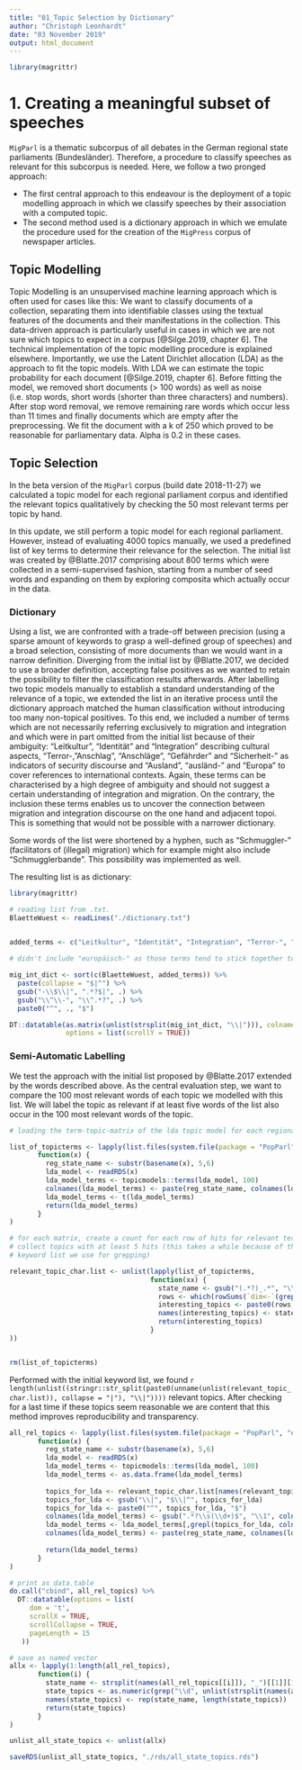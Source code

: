 ```yaml
---
title: "01_Topic Selection by Dictionary"
author: "Christoph Leonhardt"
date: "03 November 2019"
output: html_document
---
```


```r
library(magrittr)
```

# 1. Creating a meaningful subset of speeches

`MigParl` is a thematic subcorpus of all debates in the German regional state parliaments (Bundesländer). Therefore, a procedure to classify speeches as relevant for this subcorpus is needed. Here, we follow a two pronged approach:

* The first central approach to this endeavour is the deployment of a topic modelling approach in which we classify speeches by their association with a computed topic.
* The second method used is a dictionary approach in which we emulate the procedure used for the creation of the `MigPress` corpus of newspaper articles. 

## Topic Modelling

Topic Modelling is an unsupervised machine learning approach which is often used for cases like this: We want to classify documents of a collection, separating them into identifiable classes using the textual features of the documents and their manifestations in the collection. This data-driven approach is particularly useful in cases in which we are not sure which topics to expect in a corpus [@Silge.2019, chapter 6]. The technical implementation of the topic modelling procedure is explained elsewhere. Importantly, we use the Latent Dirichlet allocation (LDA) as the approach to fit the topic models. With LDA we can estimate the topic probability for each document [@Silge.2019, chapter 6]. Before fitting the model, we removed short documents (> 100 words) as well as noise (i.e. stop words, short words (shorter than three characters) and numbers). After stop word removal, we remove remaining rare words which occur less than 11 times and finally documents which are empty after the preprocessing. We fit the document with a k of 250 which proved to be reasonable for parliamentary data. Alpha is 0.2 in these cases.

## Topic Selection

In the beta version of the `MigParl` corpus (build date 2018-11-27) we calculated a topic model for each regional parliament corpus and identified the relevant topics qualitatively by checking the 50 most relevant terms per topic by hand. 

In this update, we still perform a topic model for each regional parliament. However, instead of evaluating 4000 topics manually, we used a predefined list of key terms to determine their relevance for the selection. The initial list was created by @Blatte.2017 comprising about 800 terms which were collected in a semi-supervised fashion, starting from a number of seed words and expanding on them by exploring composita which actually occur in the data. 

### Dictionary

Using a list, we are confronted with a trade-off between precision (using a sparse amount of keywords to grasp a well-defined group of speeches) and a broad selection, consisting of more documents than we would want in a narrow definition. Diverging from the initial list by @Blatte.2017, we decided to use a broader definition, accepting false positives as we wanted to retain the possibility to filter the classification results afterwards. After labelling two topic models manually to establish a standard understanding of the relevance of a topic, we extended the list in an iterative process until the dictionary approach matched the human classification without introducing too many non-topical positives. To this end, we included a number of terms which are not necessarily referring exclusively to migration and integration and which were in part omitted from the initial list because of their ambiguity: "Leitkultur", "Identität" and "Integration" describing cultural aspects, "Terror-, "Anschlag", "Anschläge", "Gefährder" and "Sicherheit-" as indicators of security discourse and "Ausland", "ausländ-" and "Europa" to cover references to international contexts. Again, these terms can be characterised by a high degree of ambiguity and should not suggest a certain understanding of integration and migration. On the contrary, the inclusion these terms enables us to uncover the connection between migration and integration discourse on the one hand and adjacent topoi. This is something that would not be possible with a narrower dictionary.

Some words of the list were shortened by a hyphen, such as "Schmuggler-" (facilitators of (illegal) migration) which for example might also include "Schmugglerbande". This possibility was implemented as well.

The resulting list is as dictionary:

```r
library(magrittr)

# reading list from .txt.
BlaetteWuest <- readLines("./dictionary.txt")
  

added_terms <- c("Leitkultur", "Identität", "Integration", "Terror-", "Anschlag", "Anschläge", "Gefährder", "Sicherheit-", "Ausland", "ausländ-","Europa")

# didn't include "europäisch-" as those terms tend to stick together to describe an EU topic.

mig_int_dict <- sort(c(BlaetteWuest, added_terms)) %>% 
  paste(collapse = "$|^") %>%
  gsub("-\\$\\|", ".*?$|", .) %>%
  gsub("\\^\\-", "\\^.*?", .) %>%
  paste0("^", ., "$")

DT::datatable(as.matrix(unlist(strsplit(mig_int_dict, "\\|"))), colnames = "Term", 
              options = list(scrollY = TRUE))
```


### Semi-Automatic Labelling

We test the approach with the initial list proposed by @Blatte.2017 extended by the words described above. As the central evaluation step, we want to compare the 100 most relevant words of each topic we modelled with this list. We will label the topic as relevant if at least five words of the list also occur in the 100 most relevant words of the topic. 

```r

# loading the term-topic-matrix of the lda topic model for each regional state

list_of_topicterms <- lapply(list.files(system.file(package = "PopParl", "extdata", "supplementary_data", "topicmodels"), full.names = TRUE),
       function(x) {
         reg_state_name <- substr(basename(x), 5,6)
         lda_model <- readRDS(x)
         lda_model_terms <- topicmodels::terms(lda_model, 100)
         colnames(lda_model_terms) <- paste(reg_state_name, colnames(lda_model_terms), sep = "_")
         lda_model_terms <- t(lda_model_terms)
         return(lda_model_terms)
       }
)

# for each matrix, create a count for each row of hits for relevant terms and
# collect topics with at least 5 hits (this takes a while because of the huge
# keyword list we use for grepping)

relevant_topic_char.list <- unlist(lapply(list_of_topicterms, 
                                   function(xx) {
                                     state_name <- gsub("(.*?)_.*", "\\1", rownames(xx)[1])
                                     rows <- which(rowSums(`dim<-`(grepl(mig_int_dict, xx, fixed = FALSE), dim(xx))) >= 5) 
                                     interesting_topics <- paste0(rows, collapse = "|")
                                     names(interesting_topics) <- state_name
                                     return(interesting_topics)
                                   }
))


rm(list_of_topicterms)
```

Performed with the initial keyword list, we found `r length(unlist((stringr::str_split(paste0(unname(unlist(relevant_topic_char.list)), collapse = "|"), "\\|"))))` relevant topics. After checking for a last time if these topics seem reasonable we are content that this method improves reproducibility and transparency.

```r
all_rel_topics <- lapply(list.files(system.file(package = "PopParl", "extdata", "supplementary_data", "topicmodels"), full.names = TRUE),
       function(x) {
         reg_state_name <- substr(basename(x), 5,6)
         lda_model <- readRDS(x)
         lda_model_terms <- topicmodels::terms(lda_model, 100)
         lda_model_terms <- as.data.frame(lda_model_terms)
         
         topics_for_lda <- relevant_topic_char.list[names(relevant_topic_char.list) == reg_state_name]
         topics_for_lda <- gsub("\\|", "$\\|^", topics_for_lda)
         topics_for_lda <- paste0("^", topics_for_lda, "$")
         colnames(lda_model_terms) <- gsub(".*?\\s(\\d+)$", "\\1", colnames(lda_model_terms))
         lda_model_terms <- lda_model_terms[,grepl(topics_for_lda, colnames(lda_model_terms))]
         colnames(lda_model_terms) <- paste(reg_state_name, colnames(lda_model_terms), sep = "_")
         
         return(lda_model_terms)
       }
)

# print as data.table
do.call("cbind", all_rel_topics) %>%
  DT::datatable(options = list(
     dom = 't',
     scrollX = TRUE,
     scrollCollapse = TRUE,
     pageLength = 15
   ))

# save as named vector
allx <- lapply(1:length(all_rel_topics), 
       function(i) {
         state_name <- strsplit(names(all_rel_topics[[i]]), "_")[[1]][1]
         state_topics <- as.numeric(grep("\\d", unlist(strsplit(names(all_rel_topics[[i]]), "_")), value = TRUE))
         names(state_topics) <- rep(state_name, length(state_topics))
         return(state_topics)
       }
)

unlist_all_state_topics <- unlist(allx)

saveRDS(unlist_all_state_topics, "./rds/all_state_topics.rds")
```